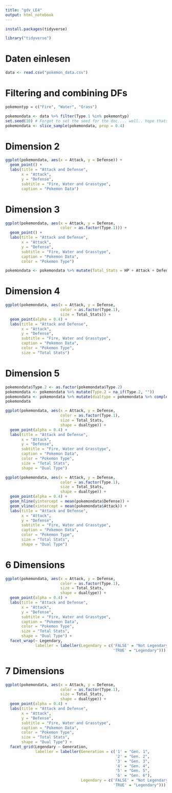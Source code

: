 ```yaml
---
title: "gdv_LE4"
output: html_notebook
---
```


```r
install.packages(tidyverse)
```

```r
library("tidyverse")
```

# Daten einlesen
```r
data <- read.csv("pokemon_data.csv")
```

# Filtering and combining DFs
```r
pokemontyp = c("Fire", "Water", "Grass")

pokemondata <- data %>% filter(Type.1 %in% pokemontyp)
set.seed(10) # Forgot to set the seed for the doc.... well.. hope thats fine :) 
pokemondata <- slice_sample(pokemondata, prop = 0.4)
```


# Dimension 2
```r
ggplot(pokemondata, aes(x = Attack, y = Defense)) + 
  geom_point() + 
  labs(title = "Attack and Defense",
       x = "Attack",
       y = "Defense",
       subtitle = "Fire, Water and Grasstype",
       caption = "Pokemon Data")
```
# Dimension 3
```r
ggplot(pokemondata, aes(x = Attack, y = Defense, 
                        color = as.factor(Type.1))) + 
  geom_point() + 
  labs(title = "Attack and Defense",
       x = "Attack",
       y = "Defense",
       subtitle = "Fire, Water and Grasstype",
       caption = "Pokemon Data",
       color = "Pokemon Type")
```

```r
pokemondata <- pokemondata %>% mutate(Total_Stats = HP + Attack + Defense + Sp..Atk + Sp..Def + Speed)
```


# Dimension 4
```r
ggplot(pokemondata, aes(x = Attack, y = Defense, 
                        color = as.factor(Type.1), 
                        size = Total_Stats)) + 
  geom_point(alpha = 0.4) + 
  labs(title = "Attack and Defense",
       x = "Attack",
       y = "Defense",
       subtitle = "Fire, Water and Grasstype",
       caption = "Pokemon Data",
       color = "Pokemon Type",
       size = "Total Stats")
```
# Dimension 5

```r
pokemondata$Type.2 <- as.factor(pokemondata$Type.2) 
pokemondata <- pokemondata %>% mutate(Type.2 = na_if(Type.2, ""))
pokemondata <- pokemondata %>% mutate(dualtype = pokemondata %>% complete.cases()) 
pokemondata
```




```r
ggplot(pokemondata, aes(x = Attack, y = Defense, 
                        color = as.factor(Type.1), 
                        size = Total_Stats, 
                        shape = dualtype)) + 
  geom_point(alpha = 0.4) + 
  labs(title = "Attack and Defense",
       x = "Attack",
       y = "Defense",
       subtitle = "Fire, Water and Grasstype",
       caption = "Pokemon Data",
       color = "Pokemon Type",
       size = "Total Stats",
       shape = "Dual Type")
```

```r
ggplot(pokemondata, aes(x = Attack, y = Defense, 
                        color = as.factor(Type.1), 
                        size = Total_Stats, 
                        shape = dualtype)) + 
  geom_point(alpha = 0.4) + 
  geom_hline(yintercept = mean(pokemondata$Defense)) +
  geom_vline(xintercept = mean(pokemondata$Attack)) + 
  labs(title = "Attack and Defense",
       x = "Attack",
       y = "Defense",
       subtitle = "Fire, Water and Grasstype",
       caption = "Pokemon Data",
       color = "Pokemon Type",
       size = "Total Stats",
       shape = "Dual Type")
```

# 6 Dimensions
```r
ggplot(pokemondata, aes(x = Attack, y = Defense, 
                        color = as.factor(Type.1), 
                        size = Total_Stats, 
                        shape = dualtype)) + 
  geom_point(alpha = 0.4) + 
  labs(title = "Attack and Defense",
       x = "Attack",
       y = "Defense",
       subtitle = "Fire, Water and Grasstype",
       caption = "Pokemon Data",
       color = "Pokemon Type",
       size = "Total Stats",
       shape = "Dual Type") +
  facet_wrap(~ Legendary,
             labeller = labeller(Legendary = c('FALSE' = "Not Legendary",
                                               'TRUE' = "Legendary")))
```
# 7 Dimensions
```r
ggplot(pokemondata, aes(x = Attack, y = Defense, 
                        color = as.factor(Type.1), 
                        size = Total_Stats, 
                        shape = dualtype)) + 
  geom_point(alpha = 0.4) + 
  labs(title = "Attack and Defense",
       x = "Attack",
       y = "Defense",
       subtitle = "Fire, Water and Grasstype",
       caption = "Pokemon Data",
       color = "Pokemon Type",
       size = "Total Stats",
       shape = "Dual Type") +
  facet_grid(Legendary ~ Generation,
             labeller = labeller(Generation = c('1' = "Gen. 1",
                                                '2' = "Gen. 2",
                                                '3' = "Gen. 3",
                                                '4' = "Gen. 4",
                                                '5' = "Gen. 5",
                                                '6' = "Gen. 6"),
                                 Legendary = c('FALSE' = "Not Legendary",
                                               'TRUE' = "Legendary")))
```




